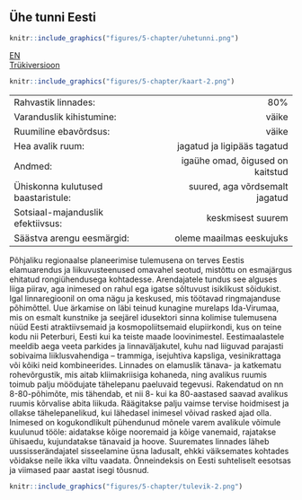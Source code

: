 ## Ühe tunni Eesti {-.chapter_section .chapter5_section .future_section}

<div class="map-icon">
```r
knitr::include_graphics("figures/5-chapter/uhetunni.png")
```
</div>

<div><a class="print-btn EE-btn" href="en/one-hour-estonia.html">EN</a></div>
<div><a class="print-btn" href="print/EIA-2019-5.1-UhetunniEesti.pdf"><i class="fa fa-file" aria-hidden="true"></i>Trükiversioon</a></div>

```r

knitr::include_graphics("figures/5-chapter/kaart-2.png")

```

<table class="future-table">
<tbody>

<tr>
<td align="left" class="future-table-black">Rahvastik linnades:</td>
<td align="right" class="future-table-red">80%</td>
</tr>

<tr>
<td align="left" class="future-table-black">Varanduslik kihistumine:</td>
<td align="right" class="future-table-red">väike</td>
</tr>

<tr>
<td align="left" class="future-table-black">Ruumiline ebavõrdsus:</td>
<td align="right" class="future-table-red">väike</td>
</tr>

<tr>
<td align="left" class="future-table-black">Hea avalik ruum:</td>
<td align="right" class="future-table-red">jagatud ja ligipääs tagatud</td>
</tr>

<tr>
<td align="left" class="future-table-black">Andmed:</td>
<td align="right" class="future-table-red">igaühe omad, õigused on kaitstud</td>
</tr>

<tr>
<td align="left" class="future-table-black">Ühiskonna kulutused baastaristule:</td>
<td align="right" class="future-table-red">suured, aga võrdsemalt jagatud</td>
</tr>

<tr>
<td align="left" class="future-table-black">Sotsiaal-majanduslik efektiivsus:</td>
<td align="right" class="future-table-red">keskmisest suurem</td>
</tr>

<tr>
<td align="left" class="future-table-black">Säästva arengu eesmärgid:</td>
<td align="right" class="future-table-red">oleme maailmas eeskujuks</td>
</tr>
</tbody></table>

Põhjaliku regionaalse planeerimise tulemusena on terves Eestis elamuarendus ja liikuvusteenused omavahel seotud, mistõttu on esmajärgus ehitatud rongiühendusega kohtadesse. Arendajatele tundus see alguses liiga piirav, aga inimesed on rahul ega igatse sõltuvust isiklikust sõidukist. Igal linnaregioonil on oma nägu ja keskused, mis töötavad ringmajanduse põhimõttel. Uue ärkamise on läbi teinud kunagine murelaps Ida-Virumaa, mis on esmalt kunstnike ja seejärel idusektori sinna kolimise tulemusena nüüd Eesti atraktiivsemaid ja kosmopoliitsemaid elupiirkondi, kus on teine kodu nii Peterburi, Eesti kui ka teiste maade loovinimestel. Eestimaalastele meeldib aega veeta parkides ja linnaväljakutel, kuhu nad liiguvad parajasti sobivaima liiklusvahendiga – trammiga, isejuhtiva kapsliga, vesinikrattaga või kõiki neid kombineerides. Linnades on elamuslik tänava- ja katkematu rohevõrgustik, mis aitab kliimakriisiga kohaneda, ning avalikus ruumis toimub palju möödujate tähelepanu paeluvaid tegevusi. Rakendatud on nn 8-80-põhimõte, mis tähendab, et nii 8- kui ka 80-aastased saavad avalikus ruumis kõrvalise abita liikuda. Räägitakse palju vaimse tervise hoidmisest ja ollakse tähelepanelikud, kui lähedasel inimesel võivad rasked ajad olla. Inimesed on kogukondlikult pühendunud mõnele varem avalikule võimule kuulunud tööle: aidatakse kõige nooremaid ja kõige vanemaid, rajatakse ühisaedu, kujundatakse tänavaid ja hoove. Suuremates linnades läheb uussisserändajatel sisseelamine üsna ladusalt, ehkki väiksemates kohtades võidakse neile ikka viltu vaadata. Õnneindeksis on Eesti suhteliselt eesotsas ja viimased paar aastat isegi tõusnud.

<div class="future-illustration">
```r

knitr::include_graphics("figures/5-chapter/tulevik-2.png")

```
</div>
